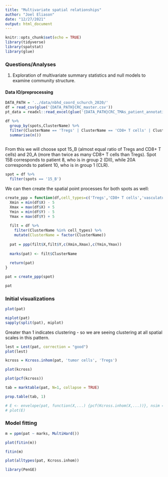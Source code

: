 ```yaml
---
title: "Multivariate spatial relationships"
author: "Joel Eliason"
date: "12/27/2021"
output: html_document
---
```


```r
knitr::opts_chunk$set(echo = TRUE)
library(tidyverse)
library(spatstat)
library(glue)
```

### Questions/Analyses

  1. Exploration of multivariate summary statistics and null models to examine community structure.
  
  
#### Data IO/preprocessing

```r
DATA_PATH = '../data/nbhd_coord_schurch_2020/'
df = read_csv(glue('{DATA_PATH}CRC_master.csv'))
pt_data = readxl::read_excel(glue('{DATA_PATH}CRC_TMAs_patient_annotations.xlsx'))

```

```r
df %>%
  group_by(spots,ClusterName) %>%
  filter(ClusterName == 'Tregs' | ClusterName == 'CD8+ T cells' | ClusterName == 'vasculature' | ClusterName == 'tumor cells') %>%
  summarise(n())
  
```
From this we will choose spot 15_B (almost equal ratio of Tregs and CD8+ T cells) and 20_A (more than twice as many CD8+ T cells than Tregs). Spot 15B corresponds to patient 8, who is in group 2 (DII), while 20A corresponds to patient 10, who is in group 1 (CLR).

```r
spot = df %>%
  filter(spots == '15_B')
```

We can then create the spatial point processes for both spots as well:

```r
create_ppp = function(df,cell_types=c('Tregs','CD8+ T cells','vasculature','tumor cells')) {
  Xmin = min(df$X) - 5
  Xmax = max(df$X) + 5
  Ymin = min(df$Y) - 5
  Ymax = max(df$Y) + 5
  
  filt = df %>%
    filter(ClusterName %in% cell_types) %>%
    mutate(ClusterName = factor(ClusterName))
  
  pat = ppp(filt$X,filt$Y,c(Xmin,Xmax),c(Ymin,Ymax))
  
  marks(pat) <- filt$ClusterName
  
  return(pat)
}

pat = create_ppp(spot)

pat
```


### Initial visualizations

```r
plot(pat)
```

```r
miplot(pat)
sapply(split(pat), miplot)
```
Greater than 1 indicates clustering - so we are seeing clustering at all spatial scales in this pattern.


```r
lest = Lest(pat, correction = "good")
plot(lest)

```


```r
kcross = Kcross.inhom(pat, 'tumor cells', 'Tregs')

plot(kcross)
```

```r
plot(pcf(kcross))
```

```r
tab = marktable(pat, N=1, collapse = TRUE)

prop.table(tab, 1)
```

```r
# E <- envelope(pat, function(X,...) {pcf(Kcross.inhom(X,...))}, nsim = 9, nrank = 1, fix.n = TRUE, global = TRUE,'CD8+ T cells', 'Tregs')
# plot(E)
```

### Model fitting

```r
m = ppm(pat ~ marks, MultiHard())

plot(fitin(m))

fitin(m)

plot(alltypes(pat, Kcross.inhom))
```

```r
library(PenGE)
```

